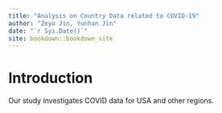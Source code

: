```yaml
--- 
title: "Analysis on Country Data related to COVID-19"
author: "Zeyu Jin, Yunhan Jin"
date: "`r Sys.Date()`"
site: bookdown::bookdown_site
---
```


# Introduction

Our study investigates COVID data for USA and other regions.

